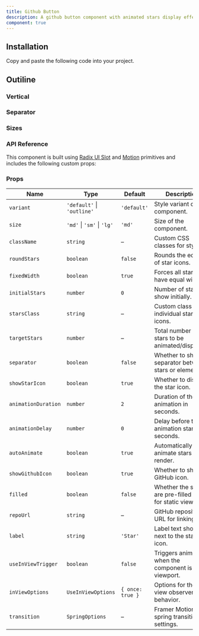 ```yaml
---
title: Github Button
description: A github button component with animated stars display effects.
component: true
---
```


<ComponentPreview
  name="github-button-demo"
  title="GitHub Star Button"
  description="A customizable GitHub button component that displays a star icon and star count, allowing users to star your repository directly from your site."
/>

## Installation

<Steps>

<Step>Copy and paste the following code into your project.</Step>

<ComponentSource name="github-button" title="components/ui/github-button.tsx" />

</Steps>

## Outiline

### Vertical

<ComponentPreview
  name="github-button-outline-demo"
  title="GitHub Star Button"
  description="A customizable GitHub button component that displays a star icon and star count, allowing users to star your repository directly from your site."
/>

### Separator

<ComponentPreview
  name="github-button-separator-demo"
  title="GitHub Star Button"
  description="A customizable GitHub button component that displays a star icon and star count, allowing users to star your repository directly from your site."
/>

### Sizes

<ComponentPreview
  name="github-button-sizes-demo"
  title="GitHub Star Button"
  description="A customizable GitHub button component that displays a star icon and star count, allowing users to star your repository directly from your site."
/>

### API Reference

This component is built using [Radix UI Slot](https://www.radix-ui.com/primitives/docs/utilities/slot) and [Motion](https://motion.dev/) primitives and includes the following custom props:

### Props

| Name                | Type                       | Default          | Description                                                |
| ------------------- | -------------------------- | ---------------- | ---------------------------------------------------------- |
| `variant`           | `'default'` \| `'outline'` | `'default'`      | Style variant of the component.                            |
| `size`              | `'md'` \| `'sm'` \| `'lg'` | `'md'`           | Size of the component.                                     |
| `className`         | `string`                   | –                | Custom CSS classes for styling.                            |
| `roundStars`        | `boolean`                  | `false`          | Rounds the edges of star icons.                            |
| `fixedWidth`        | `boolean`                  | `true`           | Forces all stars to have equal width.                      |
| `initialStars`      | `number`                   | `0`              | Number of stars to show initially.                         |
| `starsClass`        | `string`                   | –                | Custom class for individual star icons.                    |
| `targetStars`       | `number`                   | –                | Total number of stars to be animated/displayed.            |
| `separator`         | `boolean`                  | `false`          | Whether to show a separator between stars or elements.     |
| `showStarIcon`      | `boolean`                  | `true`           | Whether to display the star icon.                          |
| `animationDuration` | `number`                   | `2`              | Duration of the star animation in seconds.                 |
| `animationDelay`    | `number`                   | `0`              | Delay before the animation starts in seconds.              |
| `autoAnimate`       | `boolean`                  | `true`           | Automatically animate stars on render.                     |
| `showGithubIcon`    | `boolean`                  | `true`           | Whether to show a GitHub icon.                             |
| `filled`            | `boolean`                  | `false`          | Whether the stars are pre-filled (e.g., for static views). |
| `repoUrl`           | `string`                   | –                | GitHub repository URL for linking.                         |
| `label`             | `string`                   | `'Star'`         | Label text shown next to the stars or icon.                |
| `useInViewTrigger`  | `boolean`                  | `false`          | Triggers animation when the component is in viewport.      |
| `inViewOptions`     | `UseInViewOptions`         | `{ once: true }` | Options for the in-view observer behavior.                 |
| `transition`        | `SpringOptions`            | –                | Framer Motion spring transition settings.                  |
